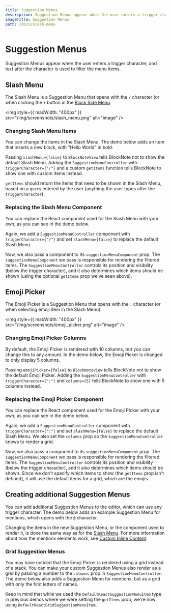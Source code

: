```yaml
---
title: Suggestion Menus
description: Suggestion Menus appear when the user enters a trigger character, and text after the character is used to filter the menu items.
imageTitle: Suggestion Menus
path: /docs/slash-menu
---
```



# Suggestion Menus

Suggestion Menus appear when the user enters a trigger character, and text after the character is used to filter the menu items.

## Slash Menu

The Slash Menu is a Suggestion Menu that opens with the `/` character (or when clicking the `+` button in the [Block Side Menu](/docs/ui-components/side-menu).

<img
  style={{ maxWidth: "400px" }}
  src="/img/screenshots/slash_menu.png"
  alt="image"
/>

### Changing Slash Menu Items

You can change the items in the Slash Menu. The demo below adds an item that inserts a new block, with "Hello World" in bold.

<Example name="ui-components/suggestion-menus-slash-menu-items" />

Passing `slashMenu={false}` to `BlockNoteView` tells BlockNote not to show the default Slash Menu. Adding the `SuggestionMenuController` with `triggerCharacter={"/"}` and a custom `getItems` function tells BlockNote to show one with custom items instead.

`getItems` should return the items that need to be shown in the Slash Menu, based on a `query` entered by the user (anything the user types after the `triggerCharacter`).

### Replacing the Slash Menu Component

You can replace the React component used for the Slash Menu with your own, as you can see in the demo below.

<Example name="ui-components/suggestion-menus-slash-menu-component" />

Again, we add a `SuggestionMenuController` component with `triggerCharacter={"/"}` and set `slashMenu={false}` to replace the default Slash Menu.

Now, we also pass a component to its `suggestionMenuComponent` prop. The `suggestionMenuComponent` we pass is responsible for rendering the filtered items. The `SuggestionMenuController` controls its position and visibility (below the trigger character), and it also determines which items should be shown (using the optional `getItems` prop we've seen above).

## Emoji Picker

The Emoji Picker is a Suggestion Menu that opens with the `:` character (or when selecting emoji item in the Slash Menu).

<img
  style={{ maxWidth: "400px" }}
  src="/img/screenshots/emoji_picker.png"
  alt="image"
/>

### Changing Emoji Picker Columns

By default, the Emoji Picker is rendered with 10 columns, but you can change this to any amount. In the demo below, the Emoji Picker is changed to only display 5 columns.

<Example name="ui-components/suggestion-menus-emoji-picker-columns" />

Passing `emojiPicker={false}` to `BlockNoteView` tells BlockNote not to show the default Emoji Picker. Adding the `SuggestionMenuController` with `triggerCharacter={":"}` and `columns={5}` tells BlockNote to show one with 5 columns instead.

### Replacing the Emoji Picker Component

You can replace the React component used for the Emoji Picker with your own, as you can see in the demo below.

<Example name="ui-components/suggestion-menus-emoji-picker-component" />

Again, we add a `SuggestionMenuController` component with `triggerCharacter={":"}` and set `slashMenu={false}` to replace the default Slash Menu. We also set the `columns` prop so the `SuggestionMenuController` knows to render a grid.

Now, we also pass a component to its `suggestionMenuComponent` prop. The `suggestionMenuComponent` we pass is responsible for rendering the filtered items. The `SuggestionMenuController` controls its position and visibility (below the trigger character), and it also determines which items should be shown. Since we don't specify which items to show (the `getItems` prop isn't defined), it will use the default items for a grid, which are the emojis.

## Creating additional Suggestion Menus

You can add additional Suggestion Menus to the editor, which can use any trigger character. The demo below adds an example Suggestion Menu for mentions, which opens with the `@` character.

<Example name="custom-schema/suggestion-menus-mentions" />

Changing the items in the new Suggestion Menu, or the component used to render it, is done the same way as for the [Slash Menu](/docs/ui-components/suggestion-menus#slash-menu). For more information about how the mentions elements work, see [Custom Inline Content](/docs/custom-schemas/custom-inline-content).

### Grid Suggestion Menus

You may have noticed that the Emoji Picker is rendered using a grid instead of a stack. You can make your custom Suggestion Menus also render as a grid by passing a number to the `columns` prop in `SuggestionMenuController`. The demo below also adds a Suggestion Menu for mentions, but as a grid with only the first letters of names.

<Example name="ui-components/suggestion-menus-grid-mentions" />

Keep in mind that while we used the `DefaultReactSuggestionMenuItem` type in previous demos where we were setting the `getItems` prop, we're now using `DefaultReactGridSuggestionMenuItem`.
